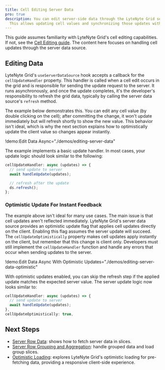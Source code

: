 ```yaml
---
title: Cell Editing Server Data
pro: true
description: You can edit server-side data through the LyteNyte Grid server data source.
  This allows updating cell values and synchronizing those updates with the server.
---
```


This guide assumes familiarity with LyteNyte Grid's cell editing capabilities. If not,
see the [Cell Editing guide](/docs/cell-editing). The content here focuses on
handling cell updates through the server data source.

## Editing Data

LyteNyte Grid's `useServerDataSource` hook accepts a callback for the `cellUpdateHandler` property.
This handler is called when a cell edit occurs in the grid and is responsible for sending the update
request to the server. It runs asynchronously, and once the update completes, it's the
developer's responsibility to refresh the grid data, typically by calling the server data source's `refresh` method.

The example below demonstrates this. You can edit any cell value (by double clicking on the cell); after committing the change, it won't
update immediately but will refresh shortly to show the new value. This behavior isn't ideal,
which is why the next section explains how to optimistically update the client value so changes appear instantly.

!demo:Edit Data Async="./demos/editing-server-data"

The example implements a basic update handler. In most cases, your update
logic should look similar to the following:

```ts
cellUpdateHandler: async (updates) => {
  // send update to server
  await handleUpdate(updates);

  // refresh after the update
  ds.refresh();
};
```

### Optimistic Update For Instant Feedback

The example above isn't ideal for many use cases. The main issue is that cell updates aren't reflected
immediately. LyteNyte Grid's server data source provides an optimistic update flag that
applies cell updates directly on the client. Enabling this flag assumes the
server update will succeed. The `cellUpdateOptimistically` property makes cell updates apply
instantly on the client, but remember that this change is client only. Developers
must still implement the `cellUpdateHandler` function and handle any errors that occur when sending updates to the server.

!demo:Edit Data Async With Optimistic Updates="./demos/editing-server-data-optimistic"

With optimistic updates enabled, you can skip the refresh step if the applied update
matches the expected server value. The server update logic now looks similar to:

```ts
cellUpdateHandler: async (updates) => {
  // send update to server
  await handleUpdate(updates);
},
cellUpdateOptimistically: true,
```

## Next Steps

- [Server Row Data](/docs/server-data-loading-row-data): shows how to fetch server data in slices.
- [Server Row Grouping and Aggregation](/docs/server-data-loading-row-grouping-and-aggregation): handle grouped data and load group slices.
- [Optimistic Loading](/docs/server-data-loading-optimistic-loading): explores LyteNyte Grid's
  optimistic loading for pre-fetching data, providing a responsive client-side experience.
